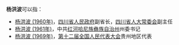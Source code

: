 '''杨洪波'''可以指：
* [[杨洪波_(1960年)|杨洪波 (1960年)]]，[[四川省人民政府|四川省人民政府]]副省长，[[四川省人大常委会|四川省人大常委会]]副主任
* [[杨洪波_(1961年)|杨洪波 (1961年)]]，中共[[红河哈尼族彝族自治州|红河哈尼族彝族自治州]]州委书记
* [[杨洪波_(1969年)|杨洪波 (1969年)]]，[[第十二届全国人民代表大会|第十二届全国人民代表大会]]贵州地区代表
{{disambig|cat=三字杨姓人名消歧义}}